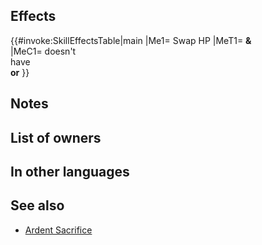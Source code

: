 {{Assist
|tagid=SID_相互援助
|name=Reciprocal Aid
|range=1
|effect=Unit and target ally swap HP.<br>(Neither can go above their max HP.)
|cost=150
|exclusive=0
|required=-
|canUseMove={{MoveList|all}}
|canUseWeapon={{WeaponList|exclude=Staff}}
|properties=random_all,random_inherit_base
}}
==Effects==
{{#invoke:SkillEffectsTable|main
|Me1={{Efi|Heal}} Swap HP
|MeT1={{Tgt|Unit}} '''&'''<br>{{Tgt|Target Ally}}
|MeC1={{Tgt|Target Ally}} doesn't<br>have {{SEt|Isolation}}<br>'''or''' {{SEt|Deep Wounds}}
}}
==Notes==
{{HP transfer notes|swap=1}}
==List of owners==
{{Skill Hero List}}
==In other languages==
{{OtherLanguages
|japanese=相互援助
|german=Gegenseitig. Hilfe
|spanishEU=Entrega vital
|spanishLA=Entrega vital
|french=Interversion
|italian=Aiuto reciproco
|chineseTW=相互援助
|portuguese=Ajuda recíproca
}}
==See also==
* [[Ardent Sacrifice]]
{{Assists Navbox}}